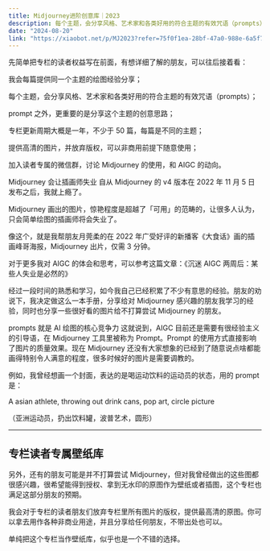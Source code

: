 ```yaml
---
title: Midjourney进阶创意库｜2023
description: 每个主题，会分享风格、艺术家和各类好用的符合主题的有效咒语（prompts）；prompt 之外，更重要的是分享这个主题的创意思路。
date: "2024-08-20"
link: "https://xiaobot.net/p/MJ2023?refer=75f0f1ea-28bf-47a0-988e-6a5f700b21af"
---
```

先简单把专栏的读者权益写在前面，有想详细了解的朋友，可以往后接着看：

我会每篇提供同一个主题的绘图经验分享；

每个主题，会分享风格、艺术家和各类好用的符合主题的有效咒语（prompts）；

prompt 之外，更重要的是分享这个主题的创意思路；

专栏更新周期大概是一年，不少于 50 篇，每篇是不同的主题；

提供高清的图片，并放弃版权，可以非商用前提下随意使用；

加入读者专属的微信群，讨论 Midjourney 的使用，和 AIGC 的动向。

Midjourney 会让插画师失业
自从 Midjourney 的 v4 版本在 2022 年 11 月 5 日发布之后，我就上瘾了。

Midjourney 画出的图片，惊艳程度是超越了「可用」的范畴的，让很多人认为，只会简单绘图的插画师将会失业了。

像这个，就是我帮朋友月莞柔的在 2022 年广受好评的新播客《大食话》画的插画峰哥海报，Midjourney 出片，仅需 3 分钟。

对于更多我对 AIGC 的体会和思考，可以参考这篇文章：《沉迷 AIGC 两周后：某些人失业是必然的》

经过一段时间的熟悉和学习，如今我自己已经积累了不少有意思的经验。朋友的劝说下，我决定做这么一本手册，分享给对 Midjourney 感兴趣的朋友我学习的经验，同时也分享一些很好看的图片给不打算尝试 Midjourney 的朋友。

prompts 就是 AI 绘图的核心竞争力
这就说到，AIGC 目前还是需要有很经验主义的引导语，在 Midjourney 工具里被称为 Prompt。Prompt 的使用方式直接影响了图片的质量效果。现在 Midjourney 还没有大家想象的已经到了随意说点啥都能画得特别令人满意的程度，很多时候好的图片是需要调教的。

例如，我曾经想画一个封面，表达的是喝运动饮料的运动员的状态，用的 prompt 是：

A asian athlete, throwing out drink cans, pop art, circle picture

（亚洲运动员，扔出饮料罐，波普艺术，圆形）

------
## 专栏读者专属壁纸库

另外，还有的朋友可能是并不打算尝试 Midjourney，但对我曾经做出的这些图都很感兴趣，很希望能得到授权、拿到无水印的原图作为壁纸或者插图，这个专栏也满足这部分朋友的预期。

我会对于专栏的读者朋友们放弃专栏里所有图片的版权，提供最高清的原图。你可以拿去用作各种非商业用途，并且分享给任何朋友，不带出处也可以。

单纯把这个专栏当作壁纸库，似乎也是一个不错的选择。